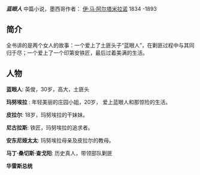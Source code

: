{{unreferenced|time=2010-09-01T23:32:03+00:00}}
'''''蓝眼人''''' 中篇小说，墨西哥作者： [[伊·马·阿尔塔米拉诺|伊·马·阿尔塔米拉诺]] 1834 -1893 

== 简介 ==
全书讲的是两个女人的故事：一个爱上了土匪头子“蓝眼人”，在剿匪过程中与其同归于尽；一个爱上了一个印第安铁匠，最后过着美满的生活。

== 人物 ==
'''蓝眼人''': 英俊，30岁，高大，土匪头

'''玛努埃拉''' : 年轻美丽的庄园小姐，20岁， 爱上蓝眼人和那惊险的生活。

'''皮拉尔''': 18岁，玛努埃拉的干妹妹。

'''尼古拉斯''': 铁匠，玛努埃拉的追求者。

'''安东尼娅太太''': 玛努埃拉母亲及皮拉尔的教母。

'''马丁·桑切斯·查戈阳''': 历史真人，带领部队剿匪 

'''华雷斯总统'''